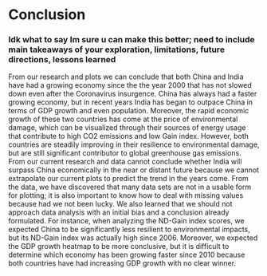 # Conclusion
### Idk what to say Im sure u can make this better; need to include main takeaways of your exploration, limitations, future directions, lessons learned
From our research and plots we can conclude that both China and India have had a growing economy since the the year 2000 that has not slowed down even after the Coronavirus insurgence. China has always had a faster growing economy, but in recent years India has began to outpace China in terms of GDP growth and even population. Moreover, the rapid economic growth of these two countries has come at the price of environmental damage, which can be visualized through their sources of energy usage that contribute to high CO2 emissions and low Gain index. However, both countries are steadily improving in their resilience to environmental damage, but are still significant contributor to global greenhouse gas emissions. From our current research and data cannot conclude whether India will surpass China economically in the near or distant future because we cannot extrapolate our current plots to predict the trend in the years come. From the data, we have discovered that many data sets are not in a usable form for plotting; it is also important to know how to deal with missing values because had we not been lucky. We also learned that we should not approach data analysis with an initial bias and a conclusion already formulated. For instance, when analyzing the ND-Gain index scores, we expected China to be significantly less resilient to environmental impacts, but its ND-Gain index was actually high since 2006. Moreover, we expected the GDP growth heatmap to be more conclusive, but it is difficult to determine which economy has been growing faster since 2010 because both countries have had increasing GDP growth with no clear winner.
